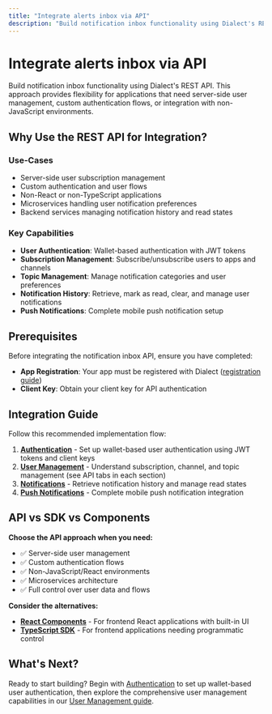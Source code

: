 ```yaml
---
title: "Integrate alerts inbox via API"
description: "Build notification inbox functionality using Dialect's REST API. This approach provides flexibility for applications that need server-side user management, custom authentication flows, or integration with non-JavaScript environments."
---
```


# Integrate alerts inbox via API

Build notification inbox functionality using Dialect's REST API. This approach provides flexibility for applications that need server-side user management, custom authentication flows, or integration with non-JavaScript environments.

## Why Use the REST API for Integration?

### Use-Cases
- Server-side user subscription management
- Custom authentication and user flows
- Non-React or non-TypeScript applications
- Microservices handling user notification preferences
- Backend services managing notification history and read states

### Key Capabilities
- **User Authentication**: Wallet-based authentication with JWT tokens
- **Subscription Management**: Subscribe/unsubscribe users to apps and channels
- **Topic Management**: Manage notification categories and user preferences
- **Notification History**: Retrieve, mark as read, clear, and manage user notifications
- **Push Notifications**: Complete mobile push notification setup

## Prerequisites

Before integrating the notification inbox API, ensure you have completed:

- **App Registration**: Your app must be registered with Dialect ([registration guide](/alerts/setup/register-app))
- **Client Key**: Obtain your client key for API authentication

## Integration Guide

Follow this recommended implementation flow:

1. **[Authentication](authentication)** - Set up wallet-based user authentication using JWT tokens and client keys
2. **[User Management](/alerts/integrate-inbox/user-management)** - Understand subscription, channel, and topic management (see API tabs in each section)
3. **[Notifications](notifications)** - Retrieve notification history and manage read states
4. **[Push Notifications](push-notifications)** - Complete mobile push notification integration

## API vs SDK vs Components

**Choose the API approach when you need:**
- ✅ Server-side user management
- ✅ Custom authentication flows
- ✅ Non-JavaScript/React environments
- ✅ Microservices architecture
- ✅ Full control over user data and flows

**Consider the alternatives:**
- **[React Components](/alerts/integrate-inbox/sdk/index)** - For frontend React applications with built-in UI
- **[TypeScript SDK](/alerts/integrate-inbox/sdk/index)** - For frontend applications needing programmatic control


## What's Next?

Ready to start building? Begin with [Authentication](/alerts/integrate-inbox/api/authentication) to set up wallet-based user authentication, then explore the comprehensive user management capabilities in our [User Management guide](/alerts/integrate-inbox/user-management).